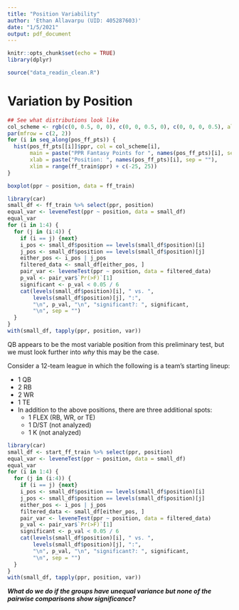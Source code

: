 ```yaml
---
title: "Position Variability"
author: 'Ethan Allavarpu (UID: 405287603)'
date: "1/5/2021"
output: pdf_document
---
```


```r
knitr::opts_chunk$set(echo = TRUE)
library(dplyr)
```

```r
source("data_readin_clean.R")
```

# Variation by Position
```r
## See what distributions look like
col_scheme <- rgb(c(0, 0.5, 0, 0), c(0, 0, 0.5, 0), c(0, 0, 0, 0.5), alpha = 0.5)
par(mfrow = c(2, 2))
for (i in seq_along(pos_ff_pts)) {
  hist(pos_ff_pts[[i]]$ppr, col = col_scheme[i],
       main = paste("PPR Fantasy Points for ", names(pos_ff_pts)[i], sep = ""),
       xlab = paste("Position: ", names(pos_ff_pts)[i], sep = ""),
       xlim = range(ff_train$ppr) + c(-25, 25))
}
```

```r
boxplot(ppr ~ position, data = ff_train)
```

```r
library(car)
small_df <- ff_train %>% select(ppr, position)
equal_var <- leveneTest(ppr ~ position, data = small_df)
equal_var
for (i in 1:4) {
  for (j in (i:4)) {
    if (i == j) {next}
    i_pos <- small_df$position == levels(small_df$position)[i]
    j_pos <- small_df$position == levels(small_df$position)[j]
    either_pos <- i_pos | j_pos
    filtered_data <- small_df[either_pos, ]
    pair_var <- leveneTest(ppr ~ position, data = filtered_data)
    p_val <- pair_var$`Pr(>F)`[1]
    significant <- p_val < 0.05 / 6
    cat(levels(small_df$position)[i], " vs. ",
        levels(small_df$position)[j], ":",
        "\n", p_val, "\n", "significant?: ", significant,
        "\n", sep = "")
  }
}
with(small_df, tapply(ppr, position, var))
```

QB appears to be the most variable position from this preliminary test, but we must look further into *why* this may be the case.

Consider a 12-team league in which the following is a team's starting lineup:

  - 1 QB
  - 2 RB
  - 2 WR
  - 1 TE
  - In addition to the above positions, there are three additional spots:
    - 1 FLEX (RB, WR, or TE)
    - 1 D/ST (not analyzed)
    - 1 K (not analyzed)
  
```r
library(car)
small_df <- start_ff_train %>% select(ppr, position)
equal_var <- leveneTest(ppr ~ position, data = small_df)
equal_var
for (i in 1:4) {
  for (j in (i:4)) {
    if (i == j) {next}
    i_pos <- small_df$position == levels(small_df$position)[i]
    j_pos <- small_df$position == levels(small_df$position)[j]
    either_pos <- i_pos | j_pos
    filtered_data <- small_df[either_pos, ]
    pair_var <- leveneTest(ppr ~ position, data = filtered_data)
    p_val <- pair_var$`Pr(>F)`[1]
    significant <- p_val < 0.05 / 6
    cat(levels(small_df$position)[i], " vs. ",
        levels(small_df$position)[j], ":",
        "\n", p_val, "\n", "significant?: ", significant,
        "\n", sep = "")
  }
}
with(small_df, tapply(ppr, position, var))
```


***What do we do if the groups have unequal variance but none of the pairwise comparisons show significance?***

